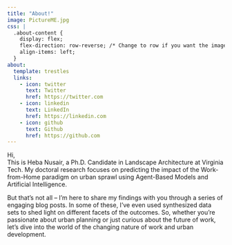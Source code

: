 ```yaml
---
title: "About!"
image: PictureME.jpg
css: |
  .about-content {
    display: flex;
    flex-direction: row-reverse; /* Change to row if you want the image on the left */
    align-items: left;
  }
about:
  template: trestles
  links:
    - icon: twitter
      text: Twitter
      href: https://twitter.com
    - icon: linkedin
      text: LinkedIn
      href: https://linkedin.com
    - icon: github
      text: Github
      href: https://github.com
---
```


Hi,\
This is Heba Nusair, a Ph.D. Candidate in Landscape Architecture at Virginia Tech. My doctoral research focuses on predicting the impact of the Work-from-Home paradigm on urban sprawl using Agent-Based Models and Artificial Intelligence.

But that's not all -- I'm here to share my findings with you through a series of engaging blog posts. In some of these, I've even used synthesized data sets to shed light on different facets of the outcomes. So, whether you're passionate about urban planning or just curious about the future of work, let's dive into the world of the changing nature of work and urban development.\

***\
***
